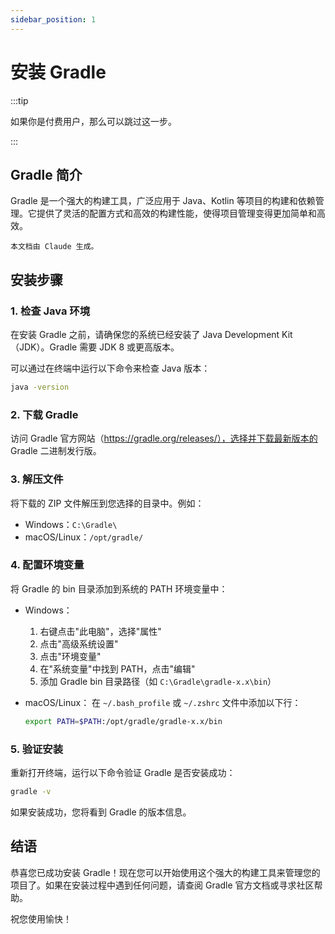 ```yaml
---
sidebar_position: 1
---
```


# 安装 Gradle

:::tip

如果你是付费用户，那么可以跳过这一步。

:::

## Gradle 简介

Gradle 是一个强大的构建工具，广泛应用于 Java、Kotlin 等项目的构建和依赖管理。它提供了灵活的配置方式和高效的构建性能，使得项目管理变得更加简单和高效。

```
本文档由 Claude 生成。
```

## 安装步骤

### 1. 检查 Java 环境

在安装 Gradle 之前，请确保您的系统已经安装了 Java Development Kit（JDK）。Gradle 需要 JDK 8 或更高版本。

可以通过在终端中运行以下命令来检查 Java 版本：

```bash
java -version
```

### 2. 下载 Gradle

访问 Gradle 官方网站（https://gradle.org/releases/），选择并下载最新版本的 Gradle 二进制发行版。

### 3. 解压文件

将下载的 ZIP 文件解压到您选择的目录中。例如：

- Windows：`C:\Gradle\`
- macOS/Linux：`/opt/gradle/`

### 4. 配置环境变量

将 Gradle 的 bin 目录添加到系统的 PATH 环境变量中：

- Windows：
  1. 右键点击"此电脑"，选择"属性"
  2. 点击"高级系统设置"
  3. 点击"环境变量"
  4. 在"系统变量"中找到 PATH，点击"编辑"
  5. 添加 Gradle bin 目录路径（如 `C:\Gradle\gradle-x.x\bin`）

- macOS/Linux：
  在 `~/.bash_profile` 或 `~/.zshrc` 文件中添加以下行：
  ```bash
  export PATH=$PATH:/opt/gradle/gradle-x.x/bin
  ```

### 5. 验证安装

重新打开终端，运行以下命令验证 Gradle 是否安装成功：

```bash
gradle -v
```


如果安装成功，您将看到 Gradle 的版本信息。

## 结语

恭喜您已成功安装 Gradle！现在您可以开始使用这个强大的构建工具来管理您的项目了。如果在安装过程中遇到任何问题，请查阅 Gradle 官方文档或寻求社区帮助。

祝您使用愉快！
